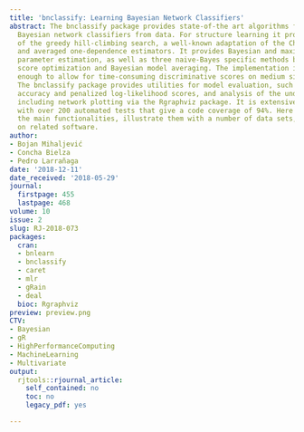 ```yaml
---
title: 'bnclassify: Learning Bayesian Network Classifiers'
abstract: The bnclassify package provides state-of-the art algorithms for learning
  Bayesian network classifiers from data. For structure learning it provides variants
  of the greedy hill-climbing search, a well-known adaptation of the Chow-Liu algorithm
  and averaged one-dependence estimators. It provides Bayesian and maximum likelihood
  parameter estimation, as well as three naive-Bayes specific methods based on discriminative
  score optimization and Bayesian model averaging. The implementation is efficient
  enough to allow for time-consuming discriminative scores on medium sized data sets.
  The bnclassify package provides utilities for model evaluation, such as cross-validated
  accuracy and penalized log-likelihood scores, and analysis of the underlying networks,
  including network plotting via the Rgraphviz package. It is extensively tested,
  with over 200 automated tests that give a code coverage of 94%. Here we present
  the main functionalities, illustrate them with a number of data sets, and comment
  on related software.
author:
- Bojan Mihaljević
- Concha Bielza
- Pedro Larrañaga
date: '2018-12-11'
date_received: '2018-05-29'
journal:
  firstpage: 455
  lastpage: 468
volume: 10
issue: 2
slug: RJ-2018-073
packages:
  cran:
  - bnlearn
  - bnclassify
  - caret
  - mlr
  - gRain
  - deal
  bioc: Rgraphviz
preview: preview.png
CTV:
- Bayesian
- gR
- HighPerformanceComputing
- MachineLearning
- Multivariate
output:
  rjtools::rjournal_article:
    self_contained: no
    toc: no
    legacy_pdf: yes

---
```

